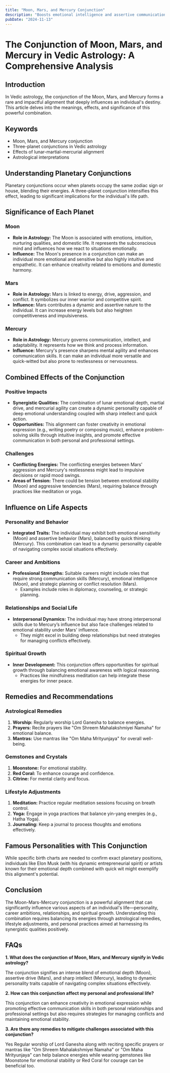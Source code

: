 ```yaml
---
title: "Moon, Mars, and Mercury Conjunction"
description: "Boosts emotional intelligence and assertive communication."
pubDate: "2024-11-13"
---
```


# The Conjunction of Moon, Mars, and Mercury in Vedic Astrology: A Comprehensive Analysis

## Introduction

In Vedic astrology, the conjunction of the Moon, Mars, and Mercury forms a rare and impactful alignment that deeply influences an individual's destiny. This article delves into the meanings, effects, and significance of this powerful combination.

## Keywords

- Moon, Mars, and Mercury conjunction
- Three-planet conjunctions in Vedic astrology
- Effects of lunar-martial-mercurial alignment
- Astrological interpretations

## Understanding Planetary Conjunctions

Planetary conjunctions occur when planets occupy the same zodiac sign or house, blending their energies. A three-planet conjunction intensifies this effect, leading to significant implications for the individual's life path.

## Significance of Each Planet

### Moon

- **Role in Astrology:** The Moon is associated with emotions, intuition, nurturing qualities, and domestic life. It represents the subconscious mind and influences how we react to situations emotionally.
- **Influence:** The Moon's presence in a conjunction can make an individual more emotional and sensitive but also highly intuitive and empathetic. It can enhance creativity related to emotions and domestic harmony.

### Mars

- **Role in Astrology:** Mars is linked to energy, drive, aggression, and conflict. It symbolizes our inner warrior and competitive spirit.
- **Influence:** Mars contributes a dynamic and assertive nature to the individual. It can increase energy levels but also heighten competitiveness and impulsiveness.

### Mercury

- **Role in Astrology:** Mercury governs communication, intellect, and adaptability. It represents how we think and process information.
- **Influence:** Mercury's presence sharpens mental agility and enhances communication skills. It can make an individual more versatile and quick-witted but also prone to restlessness or nervousness.

## Combined Effects of the Conjunction

### Positive Impacts

- **Synergistic Qualities:** The combination of lunar emotional depth, martial drive, and mercurial agility can create a dynamic personality capable of deep emotional understanding coupled with sharp intellect and quick action.
- **Opportunities:** This alignment can foster creativity in emotional expression (e.g., writing poetry or composing music), enhance problem-solving skills through intuitive insights, and promote effective communication in both personal and professional settings.

### Challenges

- **Conflicting Energies:** The conflicting energies between Mars' aggression and Mercury's restlessness might lead to impulsive decisions or rapid mood swings.
- **Areas of Tension:** There could be tension between emotional stability (Moon) and aggressive tendencies (Mars), requiring balance through practices like meditation or yoga.

## Influence on Life Aspects

### Personality and Behavior

- **Integrated Traits:** The individual may exhibit both emotional sensitivity (Moon) and assertive behavior (Mars), balanced by quick thinking (Mercury). This combination can lead to a dynamic personality capable of navigating complex social situations effectively.
  
### Career and Ambitions

- **Professional Strengths:** Suitable careers might include roles that require strong communication skills (Mercury), emotional intelligence (Moon), and strategic planning or conflict resolution (Mars). 
  - Examples include roles in diplomacy, counseling, or strategic planning.

### Relationships and Social Life

- **Interpersonal Dynamics:** The individual may have strong interpersonal skills due to Mercury’s influence but also face challenges related to emotional stability under Mars' influence.
  - They might excel in building deep relationships but need strategies for managing conflicts effectively.

### Spiritual Growth

- **Inner Development:** This conjunction offers opportunities for spiritual growth through balancing emotional awareness with logical reasoning.
  - Practices like mindfulness meditation can help integrate these energies for inner peace.

## Remedies and Recommendations

### Astrological Remedies

1. **Worship:** Regularly worship Lord Ganesha to balance energies.
2. **Prayers:** Recite prayers like "Om Shreem Mahalakshmiyei Namaha" for emotional balance.
3. **Mantras:** Use mantras like "Om Maha Mrityunjaya" for overall well-being.

### Gemstones and Crystals

1. **Moonstone:** For emotional stability.
2. **Red Coral:** To enhance courage and confidence.
3. **Citrine:** For mental clarity and focus.

### Lifestyle Adjustments

1. **Meditation:** Practice regular meditation sessions focusing on breath control.
2. **Yoga:** Engage in yoga practices that balance yin-yang energies (e.g., Hatha Yoga).
3. **Journaling:** Keep a journal to process thoughts and emotions effectively.

## Famous Personalities with This Conjunction

While specific birth charts are needed to confirm exact planetary positions, individuals like Elon Musk (with his dynamic entrepreneurial spirit) or artists known for their emotional depth combined with quick wit might exemplify this alignment's potential.

## Conclusion

The Moon-Mars-Mercury conjunction is a powerful alignment that can significantly influence various aspects of an individual's life—personality, career ambitions, relationships, and spiritual growth. Understanding this combination requires balancing its energies through astrological remedies, lifestyle adjustments, and personal practices aimed at harnessing its synergistic qualities positively.

## FAQs

**1. What does the conjunction of Moon, Mars, and Mercury signify in Vedic astrology?**

The conjunction signifies an intense blend of emotional depth (Moon), assertive drive (Mars), and sharp intellect (Mercury), leading to dynamic personality traits capable of navigating complex situations effectively.

**2. How can this conjunction affect my personal and professional life?**

This conjunction can enhance creativity in emotional expression while promoting effective communication skills in both personal relationships and professional settings but also requires strategies for managing conflicts and maintaining emotional stability.

**3. Are there any remedies to mitigate challenges associated with this conjunction?**

Yes Regular worship of Lord Ganesha along with reciting specific prayers or mantras like "Om Shreem Mahalakshmiyei Namaha" or "Om Maha Mrityunjaya" can help balance energies while wearing gemstones like Moonstone for emotional stability or Red Coral for courage can be beneficial too.

